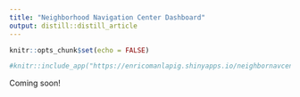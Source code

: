 ```yaml
---
title: "Neighborhood Navigation Center Dashboard"
output: distill::distill_article
---
```


```r
knitr::opts_chunk$set(echo = FALSE)
```

```r
#knitr::include_app("https://enricomanlapig.shinyapps.io/neighbornavcenterdashboard/", height = "800px")
```
Coming soon!


